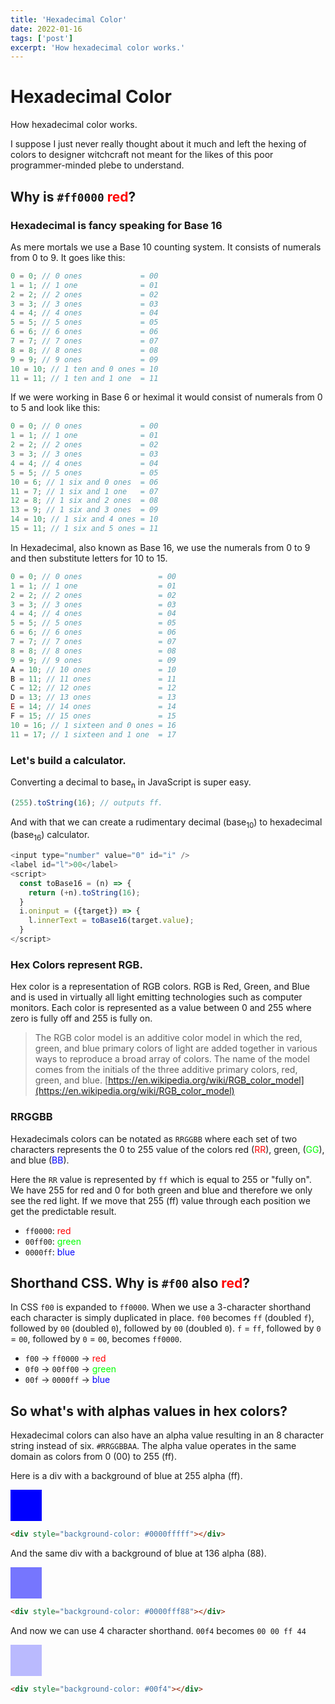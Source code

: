 ```yaml
---
title: 'Hexadecimal Color'
date: 2022-01-16
tags: ['post']
excerpt: 'How hexadecimal color works.'
---
```



<hgroup>
	<h1>Hexadecimal Color</h1>
	<p>How hexadecimal color works.</p>
</hgroup>

I suppose I just never really thought about it much and left the hexing of colors to designer witchcraft not meant for the likes of this poor programmer-minded plebe to understand.

## Why is `#ff0000` <span style="color:#f00">red</span>?

### Hexadecimal is fancy speaking for Base 16

As mere mortals we use a Base 10 counting system. It consists of numerals from 0 to 9. It goes like this:

```js
0 = 0; // 0 ones             = 00
1 = 1; // 1 one              = 01
2 = 2; // 2 ones             = 02
3 = 3; // 3 ones             = 03
4 = 4; // 4 ones             = 04
5 = 5; // 5 ones             = 05
6 = 6; // 6 ones             = 06
7 = 7; // 7 ones             = 07
8 = 8; // 8 ones             = 08
9 = 9; // 9 ones             = 09
10 = 10; // 1 ten and 0 ones = 10
11 = 11; // 1 ten and 1 one  = 11
```

If we were working in Base 6 or heximal it would consist of numerals from 0 to 5 and look like this:

```js
0 = 0; // 0 ones             = 00
1 = 1; // 1 one              = 01
2 = 2; // 2 ones             = 02
3 = 3; // 3 ones             = 03
4 = 4; // 4 ones             = 04
5 = 5; // 5 ones             = 05
10 = 6; // 1 six and 0 ones  = 06
11 = 7; // 1 six and 1 one   = 07
12 = 8; // 1 six and 2 ones  = 08
13 = 9; // 1 six and 3 ones  = 09
14 = 10; // 1 six and 4 ones = 10
15 = 11; // 1 six and 5 ones = 11
```

In Hexadecimal, also known as Base 16, we use the numerals from 0 to 9 and then substitute letters for 10 to 15.

```js
0 = 0; // 0 ones                 = 00
1 = 1; // 1 one                  = 01
2 = 2; // 2 ones                 = 02
3 = 3; // 3 ones                 = 03
4 = 4; // 4 ones                 = 04
5 = 5; // 5 ones                 = 05
6 = 6; // 6 ones                 = 06
7 = 7; // 7 ones                 = 07
8 = 8; // 8 ones                 = 08
9 = 9; // 9 ones                 = 09
A = 10; // 10 ones               = 10
B = 11; // 11 ones               = 11
C = 12; // 12 ones               = 12
D = 13; // 13 ones               = 13
E = 14; // 14 ones               = 14
F = 15; // 15 ones               = 15
10 = 16; // 1 sixteen and 0 ones = 16
11 = 17; // 1 sixteen and 1 one  = 17
```

### Let's build a calculator.

Converting a decimal to base<sub>n</sub> in JavaScript is super easy.

```js
(255).toString(16); // outputs ff.
```

And with that we can create a rudimentary decimal (base<sub>10</sub>) to hexadecimal (base<sub>16</sub>) calculator.

```js
<input type="number" value="0" id="i" />
<label id="l">00</label>
<script>
  const toBase16 = (n) => {
    return (+n).toString(16);
  }
  i.oninput = ({target}) => {
    l.innerText = toBase16(target.value);
  }
</script>
```


<Calc client:load />

### Hex Colors represent RGB.

Hex color is a representation of RGB colors. RGB is Red, Green, and Blue and is used in virtually all light emitting technologies such as computer monitors. Each color is represented as a value between 0 and 255 where zero is fully off and 255 is fully on.

> The RGB color model is an additive color model in which the red, green, and blue primary colors of light are added together in various ways to reproduce a broad array of colors. The name of the model comes from the initials of the three additive primary colors, red, green, and blue. [https://en.wikipedia.org/wiki/RGB_color_model](https://en.wikipedia.org/wiki/RGB_color_model)

### RRGGBB

Hexadecimals colors can be notated as `RRGGBB` where each set of two characters represents the 0 to 255 value of the colors red (<span style="color:#f00">RR</span>), green, (<span style="color:#0f0">GG</span>), and blue (<span style="color:#00f">BB</span>).

<Red />

Here the `RR` value is represented by `ff` which is equal to 255 or "fully on". We have 255 for red and 0 for both green and blue and therefore we only see the red light. If we move that 255 (ff) value through each position we get the predictable result.

-   `ff0000`: <span style="color:#f00">red</span>
-   `00ff00`: <span style="color:#0f0">green</span>
-   `0000ff`: <span style="color:#00f">blue</span>


## Shorthand CSS. Why is `#f00` also <span style="color:#f00">red</span>?

In CSS `f00` is expanded to `ff0000`. When we use a 3-character shorthand each character is simply duplicated in place. `f00` becomes `ff` (doubled `f`), followed by `00` (doubled `0`), followed by `00` (doubled `0`). `f` = `ff`, followed by `0` = `00`, followed by `0` = `00`, becomes `ff0000`.

-   `f00` -> `ff0000` -> <span style="color:#f00">red</span>
-   `0f0` -> `00ff00` -> <span style="color:#0f0">green</span>
-   `00f` -> `0000ff` -> <span style="color:#00f">blue</span>

## So what's with alphas values in hex colors?

Hexadecimal colors can also have an alpha value resulting in an 8 character string instead of six. `#RRGGBBAA`. The alpha value operates in the same domain as colors from 0 (00) to 255 (ff).

Here is a div with a background of blue at 255 alpha (ff).

<div style="width:50px;height:50px;background-color: #0000ffff"></div>

```html
<div style="background-color: #0000fffff"></div>
```

And the same div with a background of blue at 136 alpha (88).

<div style="width:50px;height:50px;background-color: #0000ff88"></div>

```html
<div style="background-color: #0000fff88"></div>
```

And now we can use 4 character shorthand. `00f4` becomes `00 00 ff 44`

<div style="width:50px;height:50px;background-color: #00f4"></div>

```html
<div style="background-color: #00f4"></div>
```
